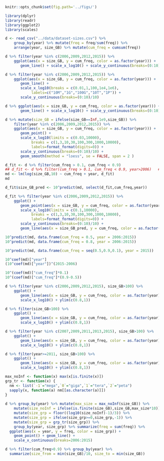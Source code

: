 ```r
knitr::opts_chunk$set(fig.path='../figs/')
```

```r
library(dplyr)
library(readr)
library(ggplot2)
library(scales)

d <- read_csv("../data/dataset-sizes.csv") %>% 
    group_by(year) %>% mutate(freq = freq/sum(freq)) %>% 
    arrange(year, size_GB) %>% mutate(cum_freq = cumsum(freq)) 
```

```r

d %>% filter(year %in% c(2006,2009,2012,2015)) %>% 
    ggplot(aes(x = size_GB, y = cum_freq, color = as.factor(year))) +
       geom_line() + scale_x_log10() + scale_y_continuous(breaks=(0:10)/10) 
```

```r
d %>% filter(year %in% c(2006,2009,2012,2015)) %>% 
    ggplot(aes(x = size_GB, y = cum_freq, color = as.factor(year))) +
       geom_line() +
       scale_x_log10(breaks = c(0.01,1,100,1e4,1e6), 
            labels=c("10M","1G","100G","10T","1P")) +
       scale_y_continuous(breaks=(0:10)/10)
```

```r
d %>% ggplot(aes(x = size_GB, y = cum_freq, color = as.factor(year))) +
       geom_line() + scale_x_log10() + scale_y_continuous(breaks=(0:10)/10) 
```

```r
d %>% mutate(size_GB = ifelse(size_GB==Inf,1e9,size_GB)) %>% 
    filter(year %in% c(2006,2009,2012,2015)) %>% 
    ggplot(aes(x = size_GB, y = cum_freq, color = as.factor(year))) +
       geom_point() +
       scale_x_log10(limits = c(0.03,10000),
            breaks = c(1,3,10,30,100,300,1000,10000), 
            labels=format_format(digits=0)) +
       scale_y_continuous(breaks=(0:10)/10) +
       geom_smooth(method = "loess", se = FALSE, span = 2 )
```

```r

d_fit <- d %>% filter(cum_freq > 0.1, cum_freq < 0.9)
## d_fit <- d %>% filter(cum_freq > 0.1, cum_freq < 0.9, year>2006)   ## 2006 rm outlier
md <- lm(log(size_GB,10) ~ cum_freq + year, d_fit)
md

d_fit$size_GB_pred <- 10^predict(md, select(d_fit,cum_freq,year))
```


```r

d_fit %>% filter(year %in% c(2006,2009,2012,2015)) %>% 
    ggplot() +
       geom_point(aes(x = size_GB, y = cum_freq, color = as.factor(year))) +
       scale_x_log10(limits = c(0.1,10000), 
            breaks = c(1,3,10,30,100,300,1000,10000), 
            labels=format_format(digits=0)) +
       scale_y_continuous(breaks=(0:10)/10) +
       geom_line(aes(x = size_GB_pred, y = cum_freq, color = as.factor(year)))
```

```r
10^predict(md, data.frame(cum_freq = 0.5, year = 2006:2015))
10^predict(md, data.frame(cum_freq = 0.8, year = 2006:2015))

10^predict(md, data.frame(cum_freq = seq(0.5,0.9,0.1), year = 2015))

10^coef(md)["year"]
(10^coef(md)["year"])^(2015-2006)

10^(coef(md)["cum_freq"]*0.1)
10^(coef(md)["cum_freq"]*(0.9-0.5))
```

```r
d %>% filter(year %in% c(2006,2009,2012,2015), size_GB>100) %>%
    ggplot() +
       geom_line(aes(x = size_GB, y = cum_freq, color = as.factor(year))) +
       scale_x_log10() + ylim(c(0.8,1))
```

```r
d %>% filter(size_GB>100) %>%
    ggplot() + 
       geom_line(aes(x = size_GB, y = cum_freq, color = as.factor(year))) +
       scale_x_log10() + ylim(c(0.8,1))
```

```r
d %>% filter(year %in% c(2007,2009,2011,2013,2015), size_GB>100) %>% 
    ggplot() +
       geom_line(aes(x = size_GB, y = cum_freq, color = as.factor(year))) +
       scale_x_log10() + ylim(c(0.8,1))
```

```r
d %>% filter(year>=2011, size_GB>100) %>% 
    ggplot() +
       geom_line(aes(x = size_GB, y = cum_freq, color = as.factor(year))) +
       scale_x_log10() + ylim(c(0.8,1))
```

```r

max_noInf <- function(x) max(x[is.finite(x)])
grp_tr <- function(x) { 
  nm <- list(`-1`="mega",`0`="giga",`1`="tera",`2`="peta")
  sapply(x, function(a) nm[[as.character(a)]])
}
  
d %>% group_by(year) %>% mutate(max_size = max_noInf(size_GB)) %>% 
    mutate(size_noInf = ifelse(is.finite(size_GB),size_GB,max_size*10)) %>% 
    mutate(size_grp = floor((log10(size_noInf)-1)/3)) %>% 
    mutate(size_grp = ifelse(size_grp>=0,size_grp,-1)) %>% 
    mutate(size_grp = grp_tr(size_grp)) %>% 
    group_by(year, size_grp) %>% summarize(freq = sum(freq)) %>% 
  ggplot(aes(x = year, y = freq, color = size_grp)) +
    geom_point() + geom_line() +
    scale_x_continuous(breaks=2006:2015)
```

```r
d %>% filter(cum_freq>0.9) %>% group_by(year) %>% 
  summarize(size_from = min(size_GB)/10, size_to = min(size_GB))
```



